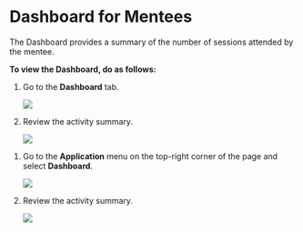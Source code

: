 
# Dashboard for Mentees

The Dashboard provides a summary of the number of sessions attended by the mentee.

**To view the Dashboard, do as follows:**

<Tabs>
<TabItem value="mentored mobile application" label="Mobile App" default>
<ol>
<li>Go to the <b>Dashboard</b> tab.
<p>
    <img src={DashboardIcon} />
</p>
</li>
<li>Review the activity summary.
<p>
    <img src={MenteeDashboard} />
</p>
</li>
</ol>
</TabItem>
<TabItem value="mentored portal" label="Web Portal">
<ol>
<li>Go to the <b>Application</b> menu on the top-right corner of the page and select <b>Dashboard</b>.
<p>
    <img src={PortalApplicationMenu} />
</p>
</li>
<li>Review the activity summary.
<p>
    <img src={PortalMenteeDashboard} />
</p>
</li>
</ol>
</TabItem>
</Tabs>

